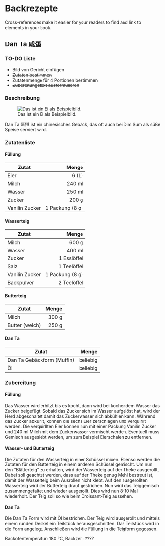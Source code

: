 # Backrezepte

Cross-references make it easier for your readers to find and link to elements in your book.

## Dan Ta 咸蛋

### TO-DO Liste

- Bild von Gericht einfügen
-  ~~Zutaten bestimmen~~
- Zutatenmenge für 4 Portionen bestimmen
- ~~Zubereitungstext ausformulieren~~



### Beschreibung {-}

![Das ist ein Ei als Beispielbild.](img/example-egg.jpg)

Dan Ta 蛋撻 ist ein chinesisches Gebäck, das oft auch bei Dim Sum als süße Speise serviert wird. 

### Zutatenliste {-}

#### Füllung {-}

Zutat | Menge 
---|---:
Eier | 6 (L)
Milch | 240 ml
Wasser | 250 ml
Zucker | 200 g
Vanilin Zucker | 1 Packung (8 g)

#### Wasserteig {-}

Zutat | Menge 
---|---:
Milch | 600 g
Wasser | 400 ml
Zucker | 1 Esslöffel
Salz | 1 Teelöffel
Vanilin Zucker | 1 Packung (8 g)
Backpulver | 2 Teelöffel

#### Butterteig {-}

Zutat | Menge 
---|---:
Milch | 300 g
Butter (weich) | 250 g

#### Dan Ta {-}

Zutat | Menge 
---|---:
Dan Ta Gebäckform (Muffin) | beliebig
Öl | beliebig


### Zubereitung {-}

#### Füllung {-}

Das Wasser wird erhitzt bis es kocht, dann wird bei kochendem Wasser das Zucker beigefügt. Sobald das Zucker sich im Wasser aufgelöst hat, wird der Herd abgeschaltet damit das Zuckerwasser sich abkühlen kann. Während das Zucker abkühlt, können die sechs Eier zerschlagen und verquirllt werden. Die verquirllten Eier können nun mit einer Packung Vanilin Zucker und 240 ml Milch mit dem Zuckerwasser vermischt werden. Eventuell muss Gemisch ausgesiebt werden, um zum Beispiel Eierschalen zu entfernen.

#### Wasser- und Butterteig {-}
Die Zutaten für den Wasserteig in einer Schüssel mixen. Ebenso werden die Zutaten für den Butterteig in einem anderen Schüssel gemischt. Um nun den "Blätterteig" zu erhalten, wird der Wasserteig auf der Theke ausgerollt, Dabei soll geachtet werden, dass auf der Theke genug Mehl bestreut ist, damit der Wasserteig beim Ausrollen nicht klebt. Auf den ausgerollten Wasserteig wird der Butterteig drauf gestrichen. Nun wird das Teiggemisch zusammengefaltet und wieder ausgerollt. Dies wird nun 8-10 Mal wiederholt. Der Teig soll so wie beim Croissant-Teig aussehen.

#### Dan Ta {-}
Die Dan Ta Form wird mit Öl bestrichen. Der Teig wird ausgerollt und mittels einem runden Deckel ein Teilstück herausgeschnitten. Das Teilstück wird in die Form angelegt. Anschließen wird die Füllung in die Teigform gegossen.

Backofentemperatur: 180 °C, Backzeit: ???? 



